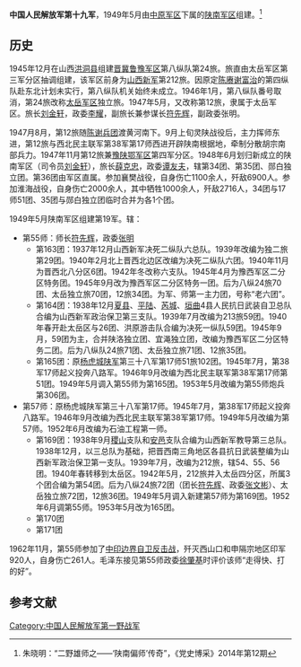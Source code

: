 '''中国人民解放军第十九军'''，1949年5月由[[中原军区|中原军区]]下属的[[陕南军区|陕南军区]]组建。<ref>朱晓明：“二野雄师之——‘陕南偏师’传奇”，《党史博采》2014年第12期</ref>
==历史==
1945年12月在山西[[洪洞县|洪洞县]]组建[[晋冀鲁豫军区|晋冀鲁豫军区]]第八纵队第24旅。旅直由太岳军区第三军分区抽调组建，该军区前身为[[山西新军|山西新军]]第212旅。因原定[[陈赓|陈赓]][[谢富治|谢富治]]的第四纵队赴东北计划未实行，第八纵队机关始终未成立。1946年1月，第八纵队番号取消，第24旅改称[[太岳军区|太岳军区]]独立旅。1947年5月，又改称第12旅，隶属于太岳军区。旅长[[刘金轩|刘金轩]]，政委[[李耀|李耀]]，副旅长兼参谋长[[符先辉|符先辉]]，副政委张明。

1947月8月，第12旅随[[陈谢兵团|陈谢兵团]]渡黄河南下。9月上旬灵陕战役后，主力挥师东进，第12旅与西北民主联军第38军第17师西进开辟陕南根据地，牵制分散胡宗南部兵力。1947年11月第12旅兼[[豫陕鄂军区|豫陕鄂军区]]第四军分区。1948年6月划归新成立的陕南军区（司令员[[刘金轩|刘金轩]]），旅长[[薛克忠|薛克忠]]，政委[[谭友夫|谭友夫]]，辖第34团、第35团、郧白独立团。第36团由军区直属。参加襄樊战役，自身伤亡1100余人，歼敌6900人。参加淮海战役，自身伤亡2000余人，其中牺牲1000余人，歼敌2716人，34团与17师51团、35团与郧白独立团临时合并为各1个团。

1949年5月陕南军区组建第19军。辖：
*第55师：师长[[符先辉|符先辉]]，政委[[张明_(1912年)|张明]]
**第163团：1937年12月山西新军决死二纵队六总队。1939年改编为独二旅第29团。1940年2月北上晋西北边区改编为决死二纵队六团。1940年11月为晋西北八分区6团。1942年冬改称六支队。1945年4月为豫西军区二分区特务团。1945年9月改为豫西军区二分区特务一团。后为八纵24旅70团、太岳独立旅70团，12旅34团。为军、师第一主力团，号称“老六团”。
**第164团：1938年12月[[夏县|夏县]]、[[平陆|平陆]]、[[芮城|芮城]]、[[垣曲|垣曲]]4县人民抗日武装自卫总队合编为山西新军政治保卫第三支队。1939年7月改编为213旅59团。1940年春开赴太岳区与26团、洪原游击队合编为决死一纵队59团。1945年9月，59团为主，合并陕洛独立团、宜渑独立团，改编为豫西军区二分区特务二团。后为八纵队24旅71团、太岳独立旅71团、12旅35团。
**第165团：原[[杨虎城|杨虎城]][[陕军|陕军]]第三十八军第17师51旅102团。1945年7月，第38军17师起义投奔八路军。1946年9月改编为西北民主联军第38军第17师第51团。1949年5月调入第55师为第165团。1953年5月改编为第55师炮兵第306团。
*第57师：原杨虎城陕军第三十八军第17师。1945年7月，第38军17师起义投奔八路军。1946年9月改编为西北民主联军第38军第17师。1949年5月改编为第57师。1952年6月改编为石油工程第一师。
**第169团：1938年9月[[稷山|稷山]]支队和[[安邑|安邑]]支队合编为山西新军教导第三总队。1938年12月，以三总队为基础，把晋西南三角地区各县抗日武装整编为山西新军政治保卫第一支队。1939年7月，改编为212旅，辖54、55、56团。1940年春转移到太岳区。1942年5月，212旅并入太岳四分区，所属3个团合编为第54团。后为八纵24旅72团（团长[[符先辉|符先辉]]、政委[[张文彬_(1919年)|张文彬]]）、太岳独立旅72团，12旅36团。1949年5月调入新建第57师为第169团。1952年6月调第55师。1953年5月改为165团。
**第170团
**第171团

1962年11月，第55师参加了[[中印边界自卫反击战|中印边界自卫反击战]]，歼灭西山口和申隔宗地区印军920人，自身伤亡261人。毛泽东接见第55师政委[[徐肇基|徐肇基]]时评价该师“走得快、打的好”。

==参考文献==
<references/>
{{中国人民解放军陆军军}}
[[Category:中国人民解放军第一野战军|Category:中国人民解放军第一野战军]]